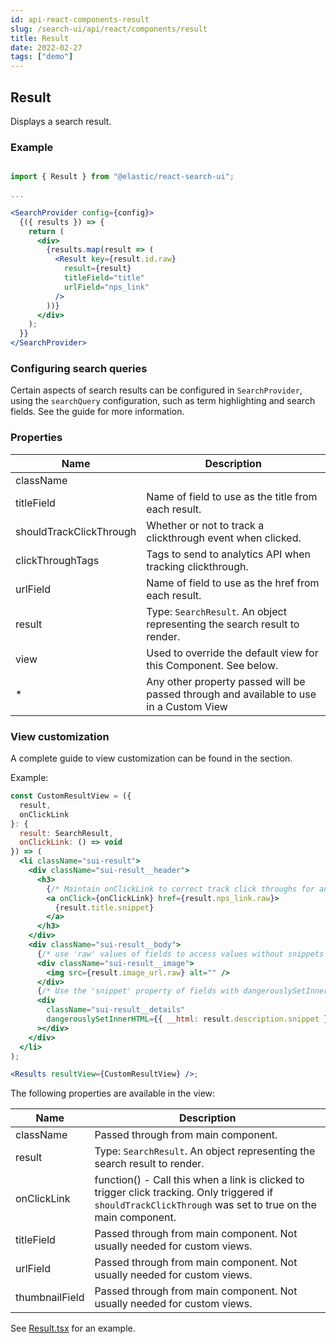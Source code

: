 ```yaml
---
id: api-react-components-result
slug: /search-ui/api/react/components/result
title: Result
date: 2022-02-27
tags: ["demo"]
---
```


## Result

Displays a search result.

### Example

```jsx

import { Result } from "@elastic/react-search-ui";

...

<SearchProvider config={config}>
  {({ results }) => {
    return (
      <div>
        {results.map(result => (
          <Result key={result.id.raw}
            result={result}
            titleField="title"
            urlField="nps_link"
          />
        ))}
      </div>
    );
  }}
</SearchProvider>
```

### Configuring search queries

Certain aspects of search results can be configured in `SearchProvider`, using the `searchQuery` configuration, such as
term highlighting and search fields. See the <DocLink
  id="api-core-configuration"
  section="search-query-queryconfig"
  text="Search Query Configuration"
/> guide
for more information.

### Properties

| Name                    | Description                                                                                                                                                          |
| ----------------------- | -------------------------------------------------------------------------------------------------------------------------------------------------------------------- |
| className               |                                                                                                                                                                      |
| titleField              | Name of field to use as the title from each result.                                                                                                                  |
| shouldTrackClickThrough | Whether or not to track a clickthrough event when clicked.                                                                                                           |
| clickThroughTags        | Tags to send to analytics API when tracking clickthrough.                                                                                                            |
| urlField                | Name of field to use as the href from each result.                                                                                                                   |
| result                  | Type: `SearchResult`. An object representing the search result to render.                                                                                            |
| view                    | Used to override the default view for this Component. See <DocLink id="api-react-components-result" section="view-customization" text="View customization" /> below. |
| \*                      | Any other property passed will be passed through and available to use in a Custom View                                                                               |

### View customization

A complete guide to view customization can be found in the <DocLink id="guides-customizing-styles-and-html" section="customizing-html" text="Customization: Component views and HTML" /> section.

Example:

```jsx
const CustomResultView = ({
  result,
  onClickLink
}: {
  result: SearchResult,
  onClickLink: () => void
}) => (
  <li className="sui-result">
    <div className="sui-result__header">
      <h3>
        {/* Maintain onClickLink to correct track click throughs for analytics*/}
        <a onClick={onClickLink} href={result.nps_link.raw}>
          {result.title.snippet}
        </a>
      </h3>
    </div>
    <div className="sui-result__body">
      {/* use 'raw' values of fields to access values without snippets */}
      <div className="sui-result__image">
        <img src={result.image_url.raw} alt="" />
      </div>
      {/* Use the 'snippet' property of fields with dangerouslySetInnerHtml to render snippets */}
      <div
        className="sui-result__details"
        dangerouslySetInnerHTML={{ __html: result.description.snippet }}
      ></div>
    </div>
  </li>
);

<Results resultView={CustomResultView} />;
```

The following properties are available in the view:

| Name           | Description                                                                                                                                                 |
| -------------- | ----------------------------------------------------------------------------------------------------------------------------------------------------------- |
| className      | Passed through from main component.                                                                                                                         |
| result         | Type: `SearchResult`. An object representing the search result to render.                                                                                   |
| onClickLink    | function() - Call this when a link is clicked to trigger click tracking. Only triggered if `shouldTrackClickThrough` was set to true on the main component. |
| titleField     | Passed through from main component. Not usually needed for custom views.                                                                                    |
| urlField       | Passed through from main component. Not usually needed for custom views.                                                                                    |
| thumbnailField | Passed through from main component. Not usually needed for custom views.                                                                                    |

See [Result.tsx](https://github.com/elastic/search-ui/blob/main/packages/react-search-ui-views/src/Result.tsx) for an example.
